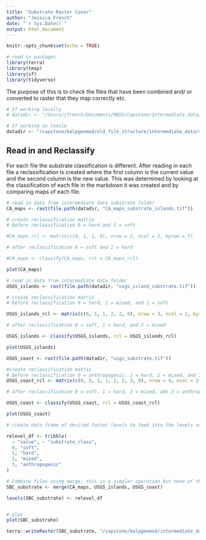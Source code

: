 ```yaml
---
title: "Substrate Raster Cover"
author: "Jessica French"
date: "`r Sys.Date()`"
output: html_document
---
```


```r
knitr::opts_chunk$set(echo = TRUE)
```
```r
# read in packages
library(terra)
library(tmap)
library(sf)
library(tidyverse)
```


The purpose of this is to check the files that have been combined and/ or converted to raster that they map correctly etc. 

```r
# If working locally
# datadir <- "/Users/jfrench/Documents/MEDS/Capstone/Intermediate_data/substrate"

# If working on tsosie
datadir <- "/capstone/kelpgeomod/old_file_structure/intermediate_data/substrate"
```

## Read in and Reclassify

For each file the substrate classification is different. After reading in each file a reclassification is created where the first column is the current value and the second column is the new value. This was determined by looking at the classification of each file in the markdown it was created and by comparing maps of each file. 

```r
# read in data from intermediate data substrate folder
CA_maps <- rast(file.path(datadir, "CA_maps_substrate_islands.tif")) 

# create reclassification matrix
# before reclassification 0 = hard and 1 = soft

#CA_maps_rcl <- matrix(c(0, 1, 1, 0), nrow = 2, ncol = 2, byrow = T)

# after reclassification 0 = soft and 1 = hard

#CA_maps <- classify(CA_maps, rcl = CA_maps_rcl)

plot(CA_maps)
```

```r
# read in data from intermediate data folder
USGS_islands <- rast(file.path(datadir, "usgs_island_substrate.tif"))

# create reclassification matrix
# before reclassification 0 = hard, 1 = mixed, and 2 = soft

USGS_islands_rcl <- matrix(c(0, 1, 1, 2, 2, 0), nrow = 3, ncol = 2, byrow = T)

# after reclassification 0 = soft, 1 = hard, and 2 = mixed

USGS_islands <- classify(USGS_islands, rcl = USGS_islands_rcl)

plot(USGS_islands)
```

```r
USGS_coast <- rast(file.path(datadir, "usgs_substrate.tif"))

#create reclassification matrix
# before reclassification 0 = anthropogenic, 1 = hard, 2 = mixed, and 3 = soft
USGS_coast_rcl <- matrix(c(0, 3, 1, 1, 2, 2, 3, 0), nrow = 4, ncol = 2, byrow = T)

# after reclassification 0 = soft, 1 = hard, 2 = mixed, adn 3 = anthropogenic. 

USGS_coast <- classify(USGS_coast, rcl = USGS_coast_rcl)

plot(USGS_coast)
```

```r
# create data frame of desired factor levels to feed into the levels so that all of the rasters are the same 

relevel_df <- tribble(
  ~ "value", ~ "substrate_class", 
  0, "soft", 
  1, "hard", 
  2, "mixed", 
  3, "anthropogenic"
) 
```


```r
# Combine files using merge, this is a simpler operation but none of these files overlap at this point so it should not be an issue and there is no risk of it doing any calculations with categorical variables.
SBC_substrate <- merge(CA_maps, USGS_islands, USGS_coast)

levels(SBC_substrate) <- relevel_df


# plot
plot(SBC_substrate) 

```

```r
terra::writeRaster(SBC_substrate, "/capstone/kelpgeomod/intermediate_data/substrate/SBC_substrate.tif", filetype = "GTiff", overwrite = TRUE)
```


